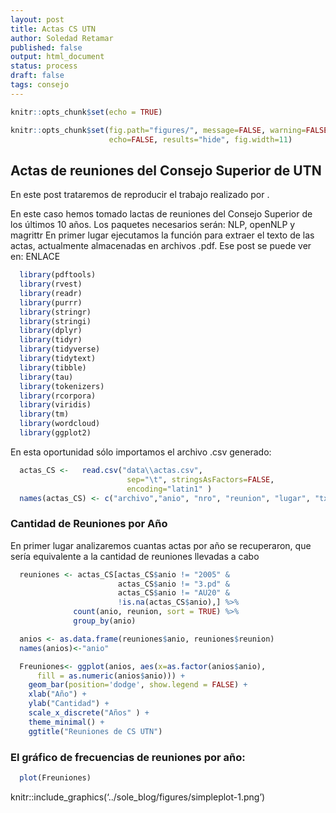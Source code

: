 ---
layout: post
title: Actas CS UTN
author: Soledad Retamar
published: false
output: html_document
status: process
draft: false
tags: consejo
---

```{r setup, include=FALSE}
knitr::opts_chunk$set(echo = TRUE)
```
```{r global_options, echo=FALSE}
knitr::opts_chunk$set(fig.path="figures/", message=FALSE, warning=FALSE,
                      echo=FALSE, results="hide", fig.width=11)
```

## Actas de reuniones del Consejo Superior de UTN
En este post trataremos de reproducir el trabajo realizado por .

En este caso hemos tomado lactas de reuniones del Consejo Superior de los últimos 10 años.
Los paquetes necesarios serán: NLP, openNLP y magrittr
En primer lugar ejecutamos la función para extraer el texto de las actas, actualmente almacenadas en archivos .pdf. Ese post se puede ver en: ENLACE
```{r, echo=FALSE}
  library(pdftools)
  library(rvest)
  library(readr)
  library(purrr)
  library(stringr)
  library(stringi)
  library(dplyr)
  library(tidyr)
  library(tidyverse)
  library(tidytext)
  library(tibble)
  library(tau)
  library(tokenizers)
  library(rcorpora)
  library(viridis)
  library(tm)
  library(wordcloud)
  library(ggplot2)
```

En esta oportunidad sólo importamos el archivo .csv generado:
```{r, echo=TRUE}
  actas_CS <-   read.csv("data\\actas.csv", 
                          sep="\t", stringsAsFactors=FALSE, 
                          encoding="latin1" )
  names(actas_CS) <- c("archivo","anio", "nro", "reunion", "lugar", "txt")
```

### Cantidad de Reuniones por Año
En primer lugar analizaremos cuantas actas por año se recuperaron, que sería equivalente a la cantidad de reuniones llevadas a cabo
```{r, echo=TRUE}
  reuniones <- actas_CS[actas_CS$anio != "2005" & 
                        actas_CS$anio != "3.pd" & 
                        actas_CS$anio != "AU20" & 
                        !is.na(actas_CS$anio),] %>% 
              count(anio, reunion, sort = TRUE) %>% 
              group_by(anio)

  anios <- as.data.frame(reuniones$anio, reuniones$reunion)
  names(anios)<-"anio"

  Freuniones<- ggplot(anios, aes(x=as.factor(anios$anio), 
      fill = as.numeric(anios$anio))) + 
    geom_bar(position='dodge', show.legend = FALSE) + 
    xlab("Año") + 
    ylab("Cantidad") + 
    scale_x_discrete("Años" ) + 
    theme_minimal() +
    ggtitle("Reuniones de CS UTN")
```
### El gráfico de frecuencias de reuniones por año:
```{r simpleplot, fig.path='../sole_blog/figures/'}
  plot(Freuniones)
```
knitr::include_graphics('../sole_blog/figures/simpleplot-1.png')



